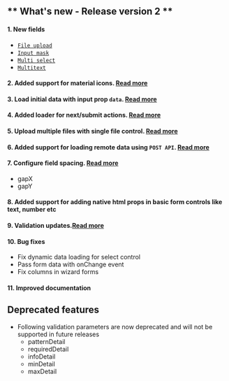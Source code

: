 ## ** What's new - Release version 2 **

#### 1. New fields

- [`File upload`](/fields/file)
- [`Input mask`](/fields/input-mask)
- [`Multi select`](/fields/multi-select)
- [`Multitext`](/fields/multitext)

#### 2. Added support for material icons. [Read more](/icons)

#### 3. Load initial data with input prop `data`. [Read more](/preload-data)

#### 4. Added loader for next/submit actions. [Read more](/loader)

#### 5. Upload multiple files with single file control. [Read more](/fields/file#example-upload-multiple-images-with-preview)

#### 6. Added support for loading remote data using `POST API`. [Read more](/requestType)

#### 7. Configure field spacing. [Read more](/spacing)
- gapX
- gapY

#### 8. Added support for adding native html props in basic form controls like text, number etc

#### 9. Validation updates.[Read more](/fields/fields-validation)

#### 10. Bug fixes
- Fix dynamic data loading for select control
- Pass form data with onChange event
- Fix columns in wizard forms

#### 11. Improved documentation

## Deprecated features ##
- Following validation parameters are now deprecated and will not be supported in future releases
  - patternDetail
  - requiredDetail
  - infoDetail
  - minDetail
  - maxDetail

